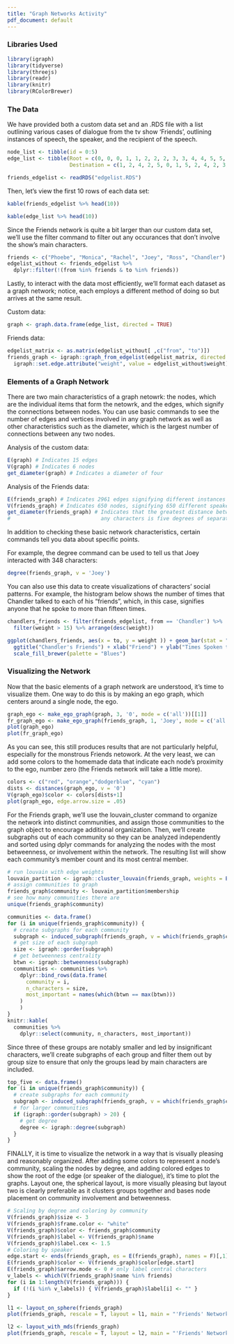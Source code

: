 ```yaml
---
title: "Graph Networks Activity"
pdf_document: default
---
```


### Libraries Used
```r
library(igraph)
library(tidyverse)
library(threejs)
library(readr)
library(knitr)
library(RColorBrewer)
```

### The Data
We have provided both a custom data set and an .RDS file with a list 
outlining various cases of dialogue from the tv show 'Friends', outlining instances of speech, the speaker, and the recipient of the speech. 
```r
node_list <- tibble(id = 0:5)
edge_list <- tibble(Root = c(0, 0, 0, 1, 1, 2, 2, 2, 3, 3, 4, 4, 5, 5, 5),
                    Destination = c(1, 2, 4, 2, 5, 0, 1, 5, 2, 4, 2, 3, 1, 2, 4))
```

```r
friends_edgelist <- readRDS("edgelist.RDS") 
```

Then, let's view the first 10 rows of each data set:
```r
kable(friends_edgelist %>% head(10))

kable(edge_list %>% head(10))
```

Since the Friends network is quite a bit larger than our custom data set, 
we'll use the filter command to filter out any occurances that don't involve
the show's main characters.
```r
friends <- c("Phoebe", "Monica", "Rachel", "Joey", "Ross", "Chandler") 
edgelist_without <- friends_edgelist %>% 
  dplyr::filter(!(from %in% friends & to %in% friends))
```

Lastly, to interact with the data most efficiently, we'll format each dataset
as a graph network; notice, each employs a different method of doing so but
arrives at the same result.

Custom data:
```r
graph <- graph.data.frame(edge_list, directed = TRUE)
```
Friends data:
```r
edgelist_matrix <- as.matrix(edgelist_without[ ,c("from", "to")]) 
friends_graph <- igraph::graph_from_edgelist(edgelist_matrix, directed = FALSE) %>% 
  igraph::set.edge.attribute("weight", value = edgelist_without$weight)
```

### Elements of a Graph Network

There are two main characteristics of a graph netowrk: the nodes, which are
the individual items that form the netowrk, and the edges, which signify the
connections between nodes. You can use basic commands to see the number of 
edges and vertices involved in any graph network as well as other 
characteristics such as the diameter, which is the largest number of 
connections between any two nodes.

Analysis of the custom data:
```r
E(graph) # Indicates 15 edges
V(graph) # Indicates 6 nodes
get_diameter(graph) # Indicates a diameter of four

```
Analysis of the Friends data:
```r
E(friends_graph) # Indicates 2961 edges signifying different instances of speech
V(friends_graph) # Indicates 650 nodes, signifying 650 different speakers
get_diameter(friends_graph) # Indicates that the greatest distance between 
#                             any characters is five degrees of separation
```
In addition to checking these basic network characteristics, certain commands 
tell you data about specific points. 

For example, the degree command can be used to tell us that Joey interacted with 348 
characters:
```r
degree(friends_graph, v = 'Joey')
```

You can also use this data to create visualizations of characters' social 
patterns. For example, the histogram below shows the number of times that
Chandler talked to each of his "friends", which, in this case, signifies
anyone that he spoke to more than fifteen times.
```r
chandlers_friends <- filter(friends_edgelist, from == 'Chandler') %>%
  filter(weight > 15) %>% arrange(desc(weight))

ggplot(chandlers_friends, aes(x = to, y = weight )) + geom_bar(stat = "identity", fill = "Blue") +
  ggtitle("Chandler's Friends") + xlab("Friend") + ylab("Times Spoken to") + 
  scale_fill_brewer(palette = "Blues")

```


### Visualizing the Network
Now that the basic elements of a graph network are understood, it's time to
visualize them. One way to do this is by making an ego graph, which centers 
around a single node, the ego. 
```r
graph_ego <- make_ego_graph(graph, 3, '0', mode = c('all'))[[1]]
fr_graph_ego <- make_ego_graph(friends_graph, 1, 'Joey', mode = c('all'))[[1]]
plot(graph_ego)
plot(fr_graph_ego)
```

As you can see, this still produces results that are not particularly helpful,
especially for the monstrous Friends netowork. At the very least, we can add 
some colors to the homemade data that indicate each node's proximity to the 
ego, number zero (the Friends network will take a little more).
```r
colors <- c("red", "orange","dodgerblue", "cyan")
dists <- distances(graph_ego, v = '0')
V(graph_ego)$color <- colors[dists+1]
plot(graph_ego, edge.arrow.size = .05)
```

For the Friends graph, we'll use the louvain_cluster command to organize the 
network into distinct communities, and assign those communities to the graph
object to encourage additional organization. Then, we'll create subgraphs out
of each community so they can be analyzed independently and sorted using dplyr
commands for analyzing the nodes with the most betweenness, or involvement
within the network. The resulting list will show each community's member count
and its most central member.
```r
# run louvain with edge weights 
louvain_partition <- igraph::cluster_louvain(friends_graph, weights = E(friends_graph)$weight) 
# assign communities to graph 
friends_graph$community <- louvain_partition$membership 
# see how many communities there are 
unique(friends_graph$community) 

communities <- data.frame() 
for (i in unique(friends_graph$community)) { 
  # create subgraphs for each community 
  subgraph <- induced_subgraph(friends_graph, v = which(friends_graph$community == i)) 
  # get size of each subgraph 
  size <- igraph::gorder(subgraph) 
  # get betweenness centrality 
  btwn <- igraph::betweenness(subgraph) 
  communities <- communities %>% 
    dplyr::bind_rows(data.frame(
      community = i, 
      n_characters = size, 
      most_important = names(which(btwn == max(btwn))) 
    ) 
    ) 
} 
knitr::kable(
  communities %>% 
    dplyr::select(community, n_characters, most_important))
```

Since three of these groups are notably smaller and led by insignificant
characters, we'll create subgraphs of each group and filter them out by
group size to ensure that only the groups lead by main characters are 
included.
```r
top_five <- data.frame() 
for (i in unique(friends_graph$community)) { 
  # create subgraphs for each community 
  subgraph <- induced_subgraph(friends_graph, v = which(friends_graph$community == i)) 
  # for larger communities 
  if (igraph::gorder(subgraph) > 20) { 
    # get degree 
    degree <- igraph::degree(subgraph) 
  } 
}
```

FINALLY, it is time to visualize the network in a way that is visually pleasing
and reasonably organized. After adding some colors to represent a node's
community, scaling the nodes by degree, and adding colored edges to show the
root of the edge (or speaker of the dialogue), it's time to plot the graphs. 
Layout one, the spherical layout, is more visually pleasing but layout two
is clearly preferable as it clusters groups together and bases node placement
on community involvement and betweenness. 
```r
# Scaling by degree and coloring by community
V(friends_graph)$size <- 3 
V(friends_graph)$frame.color <- "white" 
V(friends_graph)$color <- friends_graph$community 
V(friends_graph)$label <- V(friends_graph)$name 
V(friends_graph)$label.cex <- 1.5 
# Coloring by speaker
edge.start <- ends(friends_graph, es = E(friends_graph), names = F)[,1] 
E(friends_graph)$color <- V(friends_graph)$color[edge.start] 
E(friends_graph)$arrow.mode <- 0 # only label central characters 
v_labels <- which(V(friends_graph)$name %in% friends) 
for (i in 1:length(V(friends_graph))) { 
  if (!(i %in% v_labels)) { V(friends_graph)$label[i] <- "" } 
}

l1 <- layout_on_sphere(friends_graph)
plot(friends_graph, rescale = T, layout = l1, main = "'Friends' Network - All Seasons")

l2 <- layout_with_mds(friends_graph) 
plot(friends_graph, rescale = T, layout = l2, main = "'Friends' Network - All Seasons")

```










